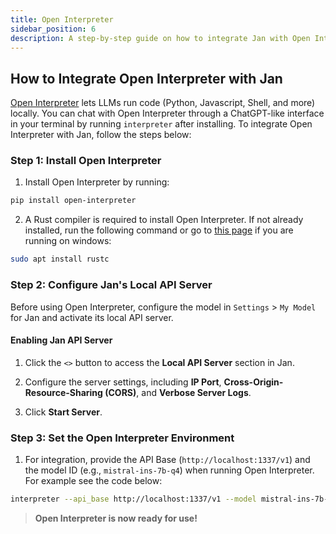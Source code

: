 ```yaml
---
title: Open Interpreter
sidebar_position: 6
description: A step-by-step guide on how to integrate Jan with Open Interpreter.
---
```


<head>
    <title>Open Interpreter</title>
    <meta name="description" content="A step-by-step guide on how to integrate Jan with Open Interpreter. Learn how to install Open Interpreter, configure Jan's local API server, and set up the Open Interpreter environment for seamless interaction with Jan.">
    <meta name="keywords" content="Jan AI, Jan, ChatGPT alternative, local AI, private AI, conversational AI, no-subscription fee, large language model, Open Interpreter integration">
    <meta property="og:title" content="Open Interpreter">
    <meta property="og:description" content="A step-by-step guide on how to integrate Jan with Open Interpreter. Learn how to install Open Interpreter, configure Jan's local API server, and set up the Open Interpreter environment for seamless interaction with Jan.">
    <meta property="og:url" content="https://yourwebsite.com/guides/integration/open-interpreter">
    <meta name="twitter:card" content="summary">
    <meta name="twitter:title" content="Open Interpreter">
    <meta name="twitter:description" content="A step-by-step guide on how to integrate Jan with Open Interpreter. Learn how to install Open Interpreter, configure Jan's local API server, and set up the Open Interpreter environment for seamless interaction with Jan.">
</head>

## How to Integrate Open Interpreter with Jan

[Open Interpreter](https://github.com/KillianLucas/open-interpreter/) lets LLMs run code (Python, Javascript, Shell, and more) locally. You can chat with Open Interpreter through a ChatGPT-like interface in your terminal by running `interpreter` after installing. To integrate Open Interpreter with Jan, follow the steps below:

### Step 1: Install Open Interpreter

1. Install Open Interpreter by running:

```sh
pip install open-interpreter
```

2. A Rust compiler is required to install Open Interpreter. If not already installed, run the following command or go to [this page](https://rustup.rs/) if you are running on windows:

```zsh
sudo apt install rustc
```

### Step 2: Configure Jan's Local API Server

Before using Open Interpreter, configure the model in `Settings` > `My Model` for Jan and activate its local API server.

#### Enabling Jan API Server

1. Click the `<>` button to access the **Local API Server** section in Jan.

2. Configure the server settings, including **IP Port**, **Cross-Origin-Resource-Sharing (CORS)**, and **Verbose Server Logs**.

3. Click **Start Server**.

### Step 3: Set the Open Interpreter Environment

1. For integration, provide the API Base (`http://localhost:1337/v1`) and the model ID (e.g., `mistral-ins-7b-q4`) when running Open Interpreter. For example see the code below:

```zsh
interpreter --api_base http://localhost:1337/v1 --model mistral-ins-7b-q4
```

> **Open Interpreter is now ready for use!**